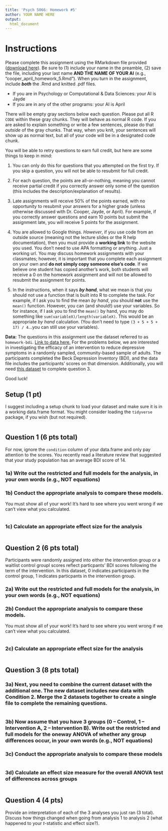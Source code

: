 ```yaml
---
title: 'Psych 5066: Homework #5'
author: YOUR NAME HERE
output: 
  html_document
---
```


# Instructions

Please complete this assignment using the RMarkdown file provided (<a href="homework_5.Rmd" download="homework_5.Rmd">download here</a>). Be sure to (1) include your name in the preamble, (2) save the file, including your last name **AND THE NAME OF YOUR AI** (e.g., "cooper_april_homework_5.Rmd"). When you turn in the assignment, include **_both_** the .Rmd and knitted .pdf files.

  - If you are in Psychology or Computational & Data Sciences: your AI is Jayde
  - If you are in any of the other programs: your AI is April

There will be empty gray sections below each question. Please put all R `CODE` within these gray chunks. They will behave as normal R code. If you are asked to explain something or write a few sentences, please do that *outside* of the gray chunks. That way, when you knit, your sentences will show up as normal text, but all of your code will be in a designated code chunk.

You will be able to retry questions to earn full credit, but here are some things to keep in mind:

1. You can only do this for questions that you attempted on the first try. If you skip a question, you will not be able to resubmit for full credit. 

2. For each question, the points are all-or-nothing, meaning you cannot receive partial credit if you correctly answer only some of the question (this includes the description/explanation of results).

3. Late assignments will receive 50% of the points earned, with no opportunity to resubmit your answers for a higher grade (unless otherwise discussed with Dr. Cooper, Jayde, or April). For example, if you correctly answer questions and earn 10 points but submit the assignment late, you will receive 5 points for the assignment. 

4. You are allowed to Google things. *However*, if you use code from an outside source (meaning not the lecture slides or the R help documentation), then you must provide a **working link** to the website you used. You don't need to use APA formatting or anything. Just a working url. You may discuss homework assignments with your classmates; however, it is important that you complete each assignment on your own and **do not simply copy someone else’s code**. If we believe one student has copied another’s work, both students will receive a 0 on the homework assignment and will not be allowed to resubmit the assignment for points.

5. In the instructions, when it says **_by hand_**, what we mean is that you should not use a function that is built into R to complete the task. For example, if I ask you to find the mean *by hand*, you should **not** use the `mean()` function. However, you can (and should!) use your variables. So for instance, if I ask you to find the `mean()` by hand, you may do something like `sum(variableX)/length(variableX)`. This would be an appropriate *by hand* calculation. (You don't need to type `(3 + 5 + 5 + 17) / 4`...you can still use your variables). 

**Data:** The questions in this assignment use the dataset referred to as `homework-bdi`. [Link to data here.](homework-bdi.csv) For the problems below, we are interested in investigating the efficacy of an intervention to reduce depressive symptoms in a randomly sampled, community-based sample of adults. The participants completed the Beck Depression Inventory (BDI), and the data file includes the participants' scores on that dimension. Additionally, you will need [this dataset](homework-bdi-part2.csv) to complete question 3. 

Good luck!

## Setup (1 pt)
I suggest including a setup chunk to load your dataset and make sure it is in a working data.frame format. You might consider loading the `tidyverse` package, if you wish (but not required).

```r

```

## Question 1 (6 pts total)
For now, ignore the `condition` column of your data.frame and only pay attention to the scores. You recently read a literature review that suggested that your study population has an average BDI score of 14.

### 1a) Write out the restricted and full models for the analysis, in your own words (e.g., NOT equations)


### 1b) Conduct the appropriate analysis to compare these models.
You must show all of your work! It's hard to see where you went wrong if we can't view what you calculated.

```r

```

### 1c) Calculate an appropriate effect size for the analysis

```r

```

## Question 2 (6 pts total)

Participants were randomly assigned into either the intervention group or a waitlist control groupl scores reflect particpants' BDI scores following the term of the intervention. In this dataset, 0 indicates participants in the control group, 1 indicates particpants in the intervention group. 

### 2a) Write out the restricted and full models for the analysis, in your own words (e.g., NOT equations)


### 2b) Conduct the appropriate analysis to compare these models.
You must show all of your work! It's hard to see where you went wrong if we can't view what you calculated.

```r

```

### 2c) Calculate an appropriate effect size for the analysis

```r

```

## Question 3 (8 pts total)

### 3a) Next, you need to combine the current dataset with the additional one. The new dataset includes new data with Condition 2. Merge the 2 datasets together to create a single file to complete the remaining questions. 

```r

```

### 3b) Now assume that you have 3 groups (0 -- Control, 1 -- Intervention A, 2 -- Intervention B). Write out the restricted and full models for the oneway ANOVA of whether any group differences occur, in your own words (e.g., NOT equations)


### 3c) Conduct the appropriate analysis to compare these models

```r

```

### 3d) Calculate an effect size measure for the overall ANOVA test of differences across groups

```r

```

## Question 4 (4 pts)

Provide an interpretation of each of the 3 analyses you just ran (3 total). Discuss how things changed when going from analysis 1 to analysis 2 (what happened to your $t$-statistic and effect size?).  
